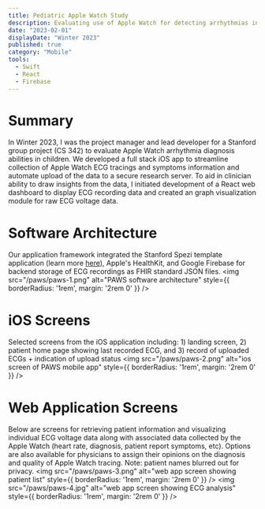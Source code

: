 ```yaml
---
title: Pediatric Apple Watch Study
description: Evaluating use of Apple Watch for detecting arrhythmias in pediatric patients.
date: "2023-02-01"
displayDate: "Winter 2023"
published: true
category: "Mobile"
tools:
  - Swift
  - React
  - Firebase
---
```

# Summary

In Winter 2023, I was the project manager and lead developer for a Stanford group project (CS 342) to evaluate Apple Watch arrhythmia diagnosis abilities in children. We developed a full stack iOS app to streamline collection of Apple Watch ECG tracings and symptoms information and automate upload of the data to a secure research server. To aid in clinician ability to draw insights from the data, I initiated development of a React web dashboard to display ECG recording data and created an graph visualization module for raw ECG voltage data.
# Software Architecture

Our application framework integrated the Stanford Spezi template application (learn more [here](https://spezi.stanford.edu/)), Apple's HealthKit, and Google Firebase for backend storage of ECG recordings as FHIR standard JSON files.
<img src="/paws/paws-1.png" alt="PAWS software architecture" style={{ borderRadius: '1rem', margin: '2rem 0' }} />

# iOS Screens
Selected screens from the iOS application including: 1) landing screen, 2) patient home page showing last recorded ECG, and 3) record of uploaded ECGs + indication of upload status
<img src="/paws/paws-2.png" alt="ios screen of PAWS mobile app" style={{ borderRadius: '1rem', margin: '2rem 0' }} />

# Web Application Screens
Below are screens for retrieving patient information and visualizing individual ECG voltage data along with associated data collected by the Apple Watch (heart rate, diagnosis, patient report symptoms, etc). Options are also available for physicians to assign their opinions on the diagnosis and quality of Apple Watch tracing. Note: patient names blurred out for privacy.
<img src="/paws/paws-3.png" alt="web app screen showing patient list" style={{ borderRadius: '1rem', margin: '2rem 0' }} />
<img src="/paws/paws-4.jpg" alt="web app screen showing ECG analysis" style={{ borderRadius: '1rem', margin: '2rem 0' }} />

